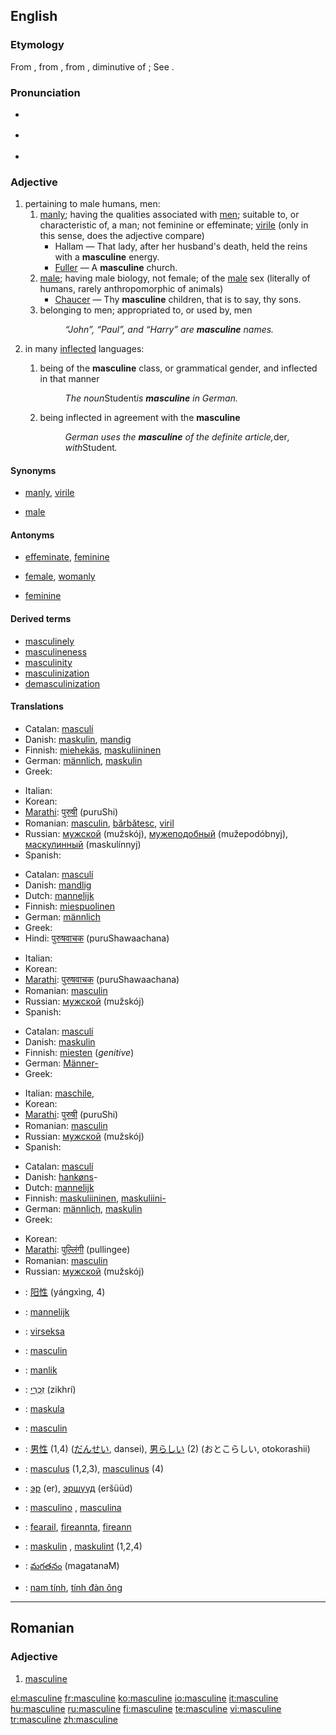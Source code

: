 {{wikipedia}}
==English==

===Etymology===
From {{OF.}} {{term|masculin}}, from {{L.}} {{term|masculinus}}, from {{term|masculus||male, manly}}, diminutive of {{term|mas||a male}}; See {{term|male}}.

===Pronunciation===
*{{a|RP}} {{IPA|/ˈmæskjʊlɪn/ ''or'' /ˈmæskjəlɪn/}}
*{{a|US}} {{IPA|/ˈmæskjuːlɪn/ ''or'' /ˈmæskjəlɪn/}}
*{{audio|en-us-masculine.ogg|Audio (US)}}

===Adjective===
{{en-adj}}

# pertaining to male humans, men:
## [[manly]]; having the qualities associated with [[man|men]]; suitable to, or characteristic of, a man; not feminine or effeminate; [[virile]] (only in this sense, does the adjective compare)
##*Hallam — That lady, after her husband's death, held the reins with a '''masculine''' energy.
##*[[Fuller]] — A '''masculine''' church.
## [[male]]; having male biology, not female; of the [[male]] sex (literally of humans, rarely anthropomorphic of animals)
##*[[Chaucer]] — Thy '''masculine''' children, that is to say, thy sons.
## belonging to men; appropriated to, or used by, men
##:''“John”, “Paul”, and “Harry” are '''masculine''' names.''
# {{grammar}} in many [[inflected]] languages:
## {{context|of a [[noun]]}} being of the '''masculine''' class, or grammatical gender, and inflected in that manner
##:''The noun ''Student'' is '''masculine''' in German.''
## {{context|of some other parts of speech}} being inflected in agreement with the '''masculine'''
##:''German uses the '''masculine''' of the definite article, ''der'', with ''Student''.''

====Synonyms====
*{{sense|having qualities of male gender}} [[manly]], [[virile]]
*{{sense|of the male sex}} [[male]]

====Antonyms====
*{{sense|having qualities of male gender}} [[effeminate]], [[feminine]]
*{{sense|of the male sex}} [[female]], [[womanly]]
*{{sense|grammar}} [[feminine]]

====Derived terms====
*[[masculinely]]
*[[masculineness]]
*[[masculinity]]
*[[masculinization]]
*[[demasculinization]]

====Translations====
{{trans-top|having male qualities, not feminine or effeminate.}}
*Catalan: [[masculí]]
*Danish: [[maskulin]], [[mandig]]
*Finnish: [[miehekäs]], [[maskuliininen]]
*German: [[männlich]], [[maskulin]]
*Greek: {{t|el|sc=Grek|ανδρικός|m|tr=andrikós}}
{{trans-mid}}
*Italian: {{t|it|masculino|m}}
*Korean: {{t|ko|sc=Hang|남자 같은|tr=namja gateun}}
*[[Marathi]]: [[पुरुषी]] (puruShi)
*Romanian: [[masculin]], [[bărbătesc]], [[viril]]
*Russian: [[мужской]] (mužskój), [[мужеподобный]] (mužepodóbnyj), [[маскулинный]] (maskulínnyj)
*Spanish: {{t|es|masculino|m}}
{{trans-bottom}}

{{trans-top|of the male sex; biologically male, not female; manly}}
*Catalan: [[masculí]]
*Danish: [[mandlig]]
*Dutch: [[mannelijk]]
*Finnish: [[miespuolinen]]
*German: [[männlich]]
*Greek: {{t|el|sc=Grek|αρσενικός|m|s|tr=arsenikós}}
*Hindi: [[पुरुषवाचक]] (puruShawaachana)
{{trans-mid}}
*Italian: {{t|it|masculino|m}}
*Korean: {{t|ko|sc=Hang|남자다운|tr=namjadaun}}
*[[Marathi]]: [[पुरुषवाचक]] (puruShawaachana)
*Romanian: [[masculin]]
*Russian: [[мужской]] (mužskój)
*Spanish: {{t|es|masculino|m}}
{{trans-bottom}}

{{trans-top|belonging to males; appropriated to, or used by, males}}
*Catalan: [[masculí]]
*Danish: [[maskulin]]
*Finnish: [[mies#Finnish|miesten]] (''genitive'')
*German: [[Männer-]]
*Greek: {{t|el|sc=Grek|ανδρικός|m|tr=andrikós}}
{{trans-mid}}
*Italian: [[maschile]],
*Korean: {{t|ko|sc=Hang|남자의|tr=namjaui}}
*[[Marathi]]: [[पुरुषी]] (puruShi)
*Romanian: [[masculin]]
*Russian: [[мужской]] (mužskój)
*Spanish: {{t|es|masculino|m}}
{{trans-bottom}}

{{trans-top|(''grammar'') of a noun being of the masculine class, of some other parts of speech being inflected in the masculine manner}}
*Catalan: [[masculí]]
*Danish: [[hankøn]]s-
*Dutch: [[mannelijk]]
*Finnish: [[maskuliininen]], [[maskuliini|maskuliini-]]
*German: [[männlich]], [[maskulin]]
*Greek: {{t|el|sc=Grek|αρσενικός|m|s|tr=arsenikós}}
{{trans-mid}}
*Korean: {{t|ko|sc=Hang|남성|tr=namseong}}
*[[Marathi]]: [[पुल्लिंगी]] (pullingee)
*Romanian: [[masculin]]
*Russian: [[мужской]] (mužskój)
{{trans-bottom}}

{{checktrans}}
{{trans-top|Translations to be categorised}}
*{{ttbc|Chinese}}: [[阳性]] (yángxìng, 4)
*{{ttbc|Dutch}}: [[mannelijk]] {{n}}
*{{ttbc|Esperanto}}: [[virseksa]]
*{{ttbc|French}}: [[masculin]] {{m}}
*{{ttbc|Frisian}}: [[manlik]]
*{{ttbc|Hebrew}}: [[זכרי|זִכְרִי]] (zikhrí) {{m}}
*{{ttbc|Ido}}: [[maskula]]
*{{ttbc|Interlingua}}: [[masculin]]
{{trans-mid}}
*{{ttbc|Japanese}}: [[男性]] (1,4) ([[だんせい]], dansei), [[男らしい]] (2) (おとこらしい, otokorashii)
*{{ttbc|Latin}}: [[masculus]] (1,2,3), [[masculinus]] (4)
*{{ttbc|Mongolian}}: [[эр]] (er), [[эршүүд]] (eršüüd)
*{{ttbc|Portuguese}}: [[masculino]] {{m}}, [[masculina]] {{f}}
*{{ttbc|Scottish Gaelic}}: [[fearail]], [[fireannta]], [[fireann]]
*{{ttbc|Swedish}}: [[maskulin]] {{c}}, [[maskulint]] {{n}} (1,2,4)
*{{ttbc|Telugu}}: [[మగతనం]] (magatanaM)
*{{ttbc|Vietnamese}}: [[nam tính]], [[tính đàn ông]]
{{trans-bottom}}

----

==Romanian==

===Adjective===
{{ro-adjform|fpl|masculin}}

# [[masculine#English|masculine]]

[[el:masculine]]
[[fr:masculine]]
[[ko:masculine]]
[[io:masculine]]
[[it:masculine]]
[[hu:masculine]]
[[ru:masculine]]
[[fi:masculine]]
[[te:masculine]]
[[vi:masculine]]
[[tr:masculine]]
[[zh:masculine]]